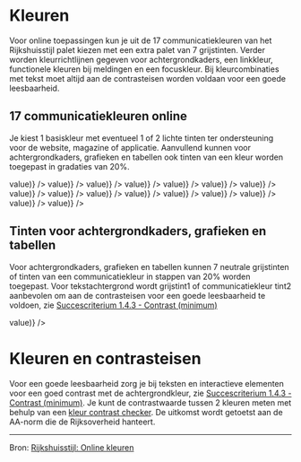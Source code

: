 
# Kleuren

<Meta title="Rijkshuisstijl/Kleuren" />

Voor online toepassingen kun je uit de 17 communicatiekleuren van het Rijkshuisstijl palet kiezen met een extra palet van 7 grijstinten. Verder worden kleurrichtlijnen gegeven voor achtergrondkaders, een linkkleur, functionele kleuren bij meldingen en een focuskleur. Bij kleurcombinaties met tekst moet altijd aan de contrasteisen worden voldaan voor een goede leesbaarheid.

## 17 communicatiekleuren online

Je kiest 1 basiskleur met eventueel 1 of 2 lichte tinten ter ondersteuning voor de website, magazine of applicatie. Aanvullend kunnen voor achtergrondkaders, grafieken en tabellen ook tinten van een kleur worden toegepast in gradaties van 20%.

<ColorPalette>
  <ColorItem
    title="Paars"
    colors={Object.values(brandColor["rijkshuisstijl"]["color"]["paars"]).map(({ value }) => value)}
  />
  <ColorItem
    title="Violet"
    colors={Object.values(brandColor["rijkshuisstijl"]["color"]["violet"]).map(({ value }) => value)}
  />
  <ColorItem
    title="Robijnrood"
    colors={Object.values(brandColor["rijkshuisstijl"]["color"]["robijnrood"]).map(({ value }) => value)}
  />
  <ColorItem
    title="Roze"
    colors={Object.values(brandColor["rijkshuisstijl"]["color"]["roze"]).map(({ value }) => value)}
  />
  <ColorItem
    title="Rood"
    colors={Object.values(brandColor["rijkshuisstijl"]["color"]["rood"]).map(({ value }) => value)}
  />
  <ColorItem
    title="Oranje"
    colors={Object.values(brandColor["rijkshuisstijl"]["color"]["oranje"]).map(({ value }) => value)}
  />
  <ColorItem
    title="Donkergeel"
    colors={Object.values(brandColor["rijkshuisstijl"]["color"]["donkergeel"]).map(({ value }) => value)}
  />
  <ColorItem
    title="Donkerbruin"
    colors={Object.values(brandColor["rijkshuisstijl"]["color"]["donkerbruin"]).map(({ value }) => value)}
  />
  <ColorItem
    title="Bruin"
    colors={Object.values(brandColor["rijkshuisstijl"]["color"]["bruin"]).map(({ value }) => value)}
  />
  <ColorItem
    title="Donkergroen"
    colors={Object.values(brandColor["rijkshuisstijl"]["color"]["donkergroen"]).map(({ value }) => value)}
  />
  <ColorItem
    title="Groen"
    colors={Object.values(brandColor["rijkshuisstijl"]["color"]["groen"]).map(({ value }) => value)}
  />
  <ColorItem
    title="Mosgroen"
    colors={Object.values(brandColor["rijkshuisstijl"]["color"]["mosgroen"]).map(({ value }) => value)}
  />
  <ColorItem
    title="Mintgroen"
    colors={Object.values(brandColor["rijkshuisstijl"]["color"]["mintgroen"]).map(({ value }) => value)}
  />
  <ColorItem
    title="Donkerblauw"
    colors={Object.values(brandColor["rijkshuisstijl"]["color"]["donkerblauw"]).map(({ value }) => value)}
  />
  <ColorItem
    title="Hemelblauw"
    colors={Object.values(brandColor["rijkshuisstijl"]["color"]["hemelblauw"]).map(({ value }) => value)}
  />
  <ColorItem
    title="Lichtblauw"
    colors={Object.values(brandColor["rijkshuisstijl"]["color"]["lichtblauw"]).map(({ value }) => value)}
  />
</ColorPalette>

## Tinten voor achtergrondkaders, grafieken en tabellen

Voor achtergrondkaders, grafieken en tabellen kunnen 7 neutrale grijstinten of tinten van een communicatiekleur in stappen van 20% worden toegepast. Voor tekstachtergrond wordt grijstint1 of communicatiekleur tint2 aanbevolen om aan de contrasteisen voor een goede leesbaarheid te voldoen, zie [Succescriterium 1.4.3 - Contrast (minimum)](https://www.w3.org/WAI/WCAG21/Understanding/contrast-minimum.html)

<ColorPalette>
  <ColorItem
    title="Grijs"
    colors={Object.values(brandColor["rijkshuisstijl"]["color"]["grijs"]).map(({ value }) => value)}
  />
</ColorPalette>

# Kleuren en contrasteisen

Voor een goede leesbaarheid zorg je bij teksten en interactieve elementen voor een goed contrast met de achtergrondkleur, zie [Succescriterium 1.4.3 - Contrast (minimum)](https://www.w3.org/WAI/WCAG21/Understanding/contrast-minimum.html). Je kunt de contrastwaarde tussen 2 kleuren meten met behulp van een [kleur contrast checker](https://webaim.org/resources/contrastchecker/). De uitkomst wordt getoetst aan de AA-norm die de Rijksoverheid hanteert.

---

Bron: [Rijkshuisstijl: Online kleuren](https://www.rijkshuisstijl.nl/basiselementen/basiselementen-online/online-kleuren)
